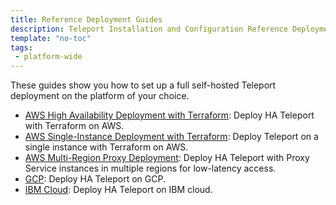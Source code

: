 ```yaml
---
title: Reference Deployment Guides
description: Teleport Installation and Configuration Reference Deployment Guides.
template: "no-toc"
tags:
 - platform-wide
---
```


These guides show you how to set up a full self-hosted Teleport deployment on
the platform of your choice.

- [AWS High Availability Deployment with Terraform](aws-ha-autoscale-cluster-terraform.mdx): Deploy HA Teleport with
  Terraform on AWS.
- [AWS Single-Instance Deployment with Terraform](aws-starter-cluster-terraform.mdx): Deploy Teleport on a single instance with
  Terraform on AWS.
- [AWS Multi-Region Proxy
  Deployment](aws-gslb-proxy-peering-ha-deployment.mdx): Deploy HA
  Teleport with Proxy Service instances in multiple regions for low-latency
  access.
- [GCP](gcp.mdx): Deploy HA Teleport on GCP.
- [IBM Cloud](ibm.mdx): Deploy HA Teleport on IBM cloud.
